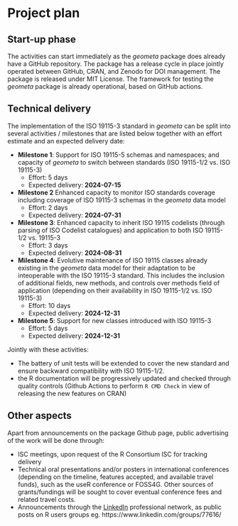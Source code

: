 # Project plan

## Start-up phase

The activities can start immediately as the _geometa_ package does already have a GitHub repository. The package has a release cycle in place jointly operated between GitHub, CRAN, and Zenodo for DOI management. The package is released under MIT License. The framework for testing the _geometa_ package is already operational, based on GitHub actions.

<!--
Covering the planning phase, this section should provide a relatively detailed plan of how work will start on the project. This section is important because projects need to get up and running quickly.


 - [ ] Setting up collaboration platform inc. code for contributors etc.
 - [ ] Licence decisions
 - [ ] Reporting framework
-->


## Technical delivery

<!--
Covering the actual delivery of the project this section should provide at least a high-level the implementation. 

Including target dates is really important as you need to be committed and the ISC need to have a means of tracking delivery
-->

The implementation of the ISO 19115-3 standard in _geometa_ can be split into several activities / milestones that are listed below together with an effort estimate and an expected delivery date:

* **Milestone 1**: Support for ISO 19115-5 schemas and namespaces; and capacity of _geometa_ to switch between standards (ISO 19115-1/2 vs. ISO 19115-3)
  * Effort: 5 days
  * Expected delivery: **2024-07-15**
* **Milestone 2** Enhanced capacity to monitor ISO standards coverage including coverage of ISO 19115-3 schemas in the _geometa_ data model
  * Effort: 2 days
  * Expected delivery: **2024-07-31**
* **Milestone 3**: Enhanced capacity to inherit ISO 19115 codelists (through parsing of ISO Codelist catalogues) and application to both ISO 19115-1/2 vs. 19115-3
  * Effort: 3 days
  * Expected delivery: **2024-08-31**
* **Milestone 4**: Evolutive maintenance of ISO 19115 classes already existing in the _geometa_ data model for their adaptation to be inteoperable with the ISO 19115-3 standard. This includes the inclusion of additional fields, new methods, and controls over methods field of application (depending on their availability in ISO 19115-1/2 vs. ISO 19115-3)
  * Effort: 10 days
  * Expected delivery: **2024-12-31**
* **Milestone 5**: Support for new classes introduced with ISO 19115-3
  * Effort: 5 days
  * Expected delivery: **2024-12-31**

Jointly with these activities:

* The battery of unit tests will be extended to cover the new standard and ensure backward compatibility with ISO 19115-1/2.
* the R documentation will be progressively updated and checked through quality controls (Github Actions to perform `R CMD Check` in view of releasing the new features on CRAN)

## Other aspects

<!--
Covering non-technical activities like on-going publicity, paper preparation, discussion groups etc. that might be required to facilitate successful delivery of the project.

 - [ ] Announcement post
 - [ ] Delivery blog post
 - [ ] Twitter
 - [ ] UseR!
 - [ ] ISC meetings
-->

Apart from announcements on the package Github page, public advertising of the work will be done through:

* ISC meetings, upon request of the R Consortium ISC for tracking delivery
* Technical oral presentations and/or posters in international conferences (depending on the timeline, features accepted, and available travel funds), such as the useR conference or FOSS4G. Other sources of grants/fundings will be sought to cover eventual conference fees and related travel costs.
* Announcements through the [LinkedIn](https://www.linkedin.com) professional network, as public posts on R users groups eg. https://www.linkedin.com/groups/77616/



